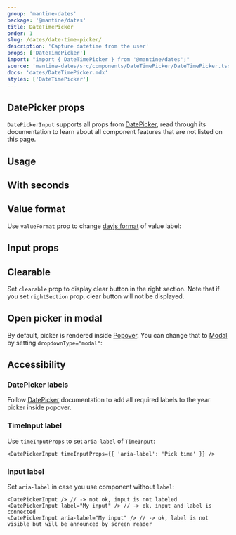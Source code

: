 ```yaml
---
group: 'mantine-dates'
package: '@mantine/dates'
title: DateTimePicker
order: 1
slug: /dates/date-time-picker/
description: 'Capture datetime from the user'
props: ['DateTimePicker']
import: "import { DateTimePicker } from '@mantine/dates';"
source: 'mantine-dates/src/components/DateTimePicker/DateTimePicker.tsx'
docs: 'dates/DateTimePicker.mdx'
styles: ['DateTimePicker']
---
```



## DatePicker props

`DatePickerInput` supports all props from [DatePicker](https://mantine.dev/dates/date-picker/),
read through its documentation to learn about all component features that are not listed on this page.

## Usage

<Demo data={DateTimePickerDemos.usage} />

## With seconds

<Demo data={DateTimePickerDemos.withSeconds} />

## Value format

Use `valueFormat` prop to change [dayjs format](https://day.js.org/docs/en/display/format) of value label:

<Demo data={DateTimePickerDemos.format} />

## Input props

<Demo data={DateTimePickerDemos.configurator} />

## Clearable

Set `clearable` prop to display clear button in the right section. Note that if you set `rightSection`
prop, clear button will not be displayed.

<Demo data={DateTimePickerDemos.clearable} />

## Open picker in modal

By default, picker is rendered inside [Popover](/core/popover/).
You can change that to [Modal](/core/modal/) by setting `dropdownType="modal"`:

<Demo data={DateTimePickerDemos.modal} />

## Accessibility

### DatePicker labels

Follow [DatePicker](/dates/date-picker/#accessibility) documentation
to add all required labels to the year picker inside popover.

### TimeInput label

Use `timeInputProps` to set `aria-label` of `TimeInput`:

```tsx
<DatePickerInput timeInputProps={{ 'aria-label': 'Pick time' }} />
```

### Input label

Set `aria-label` in case you use component without `label`:

```tsx
<DatePickerInput /> // -> not ok, input is not labeled
<DatePickerInput label="My input" /> // -> ok, input and label is connected
<DatePickerInput aria-label="My input" /> // -> ok, label is not visible but will be announced by screen reader
```
